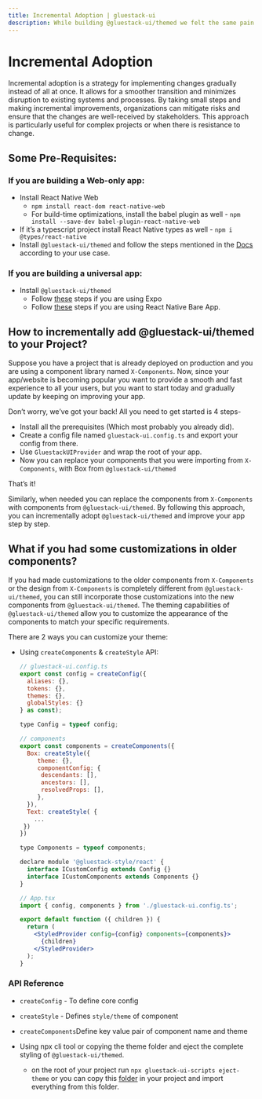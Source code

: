 ```yaml
---
title: Incremental Adoption | gluestack-ui
description: While building @gluestack-ui/themed we felt the same pain as you do now, hence we completely support incremental adoption.
---
```



<Meta title="Getting Started/Incremental Adoption" />

# Incremental Adoption

Incremental adoption is a strategy for implementing changes gradually instead of all at once. It allows for a smoother transition and minimizes disruption to existing systems and processes. By taking small steps and making incremental improvements, organizations can mitigate risks and ensure that the changes are well-received by stakeholders. This approach is particularly useful for complex projects or when there is resistance to change.

## Some Pre-Requisites:

### If you are building a Web-only app:

- Install React Native Web
  - `npm install react-dom react-native-web`
  - For build-time optimizations, install the babel plugin as well - `npm install --save-dev babel-plugin-react-native-web`
- If it’s a typescript project install React Native types as well - `npm i @types/react-native`
- Install `@gluestack-ui/themed` and follow the steps mentioned in the [Docs](https://ui.gluestack.io/docs/guides/install-nextjs) according to your use case.

### If you are building a universal app:

- Install `@gluestack-ui/themed`
  - Follow [these](https://gluestack.io/ui/docs/guides/install-expo) steps if you are using Expo
  - Follow [these](https://gluestack.io/ui/docs/guides/install-rn) steps if you are using React Native Bare App.

## How to incrementally add @gluestack-ui/themed to your Project?

Suppose you have a project that is already deployed on production and you are using a component library named `X-Components`. Now, since your app/website is becoming popular you want to provide a smooth and fast experience to all your users, but you want to start today and gradually update by keeping on improving your app.

Don’t worry, we’ve got your back! All you need to get started is 4 steps-

- Install all the prerequisites (Which most probably you already did).
- Create a config file named `gluestack-ui.config.ts` and export your config from there.
- Use `GluestackUIProvider` and wrap the root of your app.
- Now you can replace your components that you were importing from `X-Components`, with Box from `@gluestack-ui/themed`

That’s it!

Similarly, when needed you can replace the components from `X-Components` with components from `@gluestack-ui/themed`. By following this approach, you can incrementally adopt `@gluestack-ui/themed` and improve your app step by step.

## What if you had some customizations in older components?

If you had made customizations to the older components from `X-Components` or the design from `X-Components` is completely different from `@gluestack-ui/themed`, you can still incorporate those customizations into the new components from `@gluestack-ui/themed`. The theming capabilities of `@gluestack-ui/themed` allow you to customize the appearance of the components to match your specific requirements.

There are 2 ways you can customize your theme:

- Using `createComponents` & `createStyle` API:

  ```jsx
  // gluestack-ui.config.ts
  export const config = createConfig({
    aliases: {},
    tokens: {},
    themes: {},
    globalStyles: {}
  } as const);

  type Config = typeof config;

  // components
  export const components = createComponents({
    Box: createStyle({
       theme: {},
       componentConfig: {
        descendants: [],
        ancestors: [],
        resolvedProps: [],
       },
    }),
    Text: createStyle( {
      ...
   })
  })

  type Components = typeof components;

  declare module '@gluestack-style/react' {
    interface ICustomConfig extends Config {}
    interface ICustomComponents extends Components {}
  }
  ```

  ```jsx
  // App.tsx
  import { config, components } from './gluestack-ui.config.ts';

  export default function ({ children }) {
    return (
      <StyledProvider config={config} components={components}>
        {children}
      </StyledProvider>
    );
  }
  ```

### API Reference

- `createConfig` - To define core config
- `createStyle` - Defines `style/theme` of component
- `createComponents`Define key value pair of component name and theme

- Using npx cli tool or copying the theme folder and eject the complete styling of `@gluestack-ui/themed`.
  - on the root of your project run `npx gluestack-ui-scripts eject-theme` or you can copy this [folder](https://github.com/gluestack/gluestack-ui/tree/main/packages/config/src) in your project and import everything from this folder.
